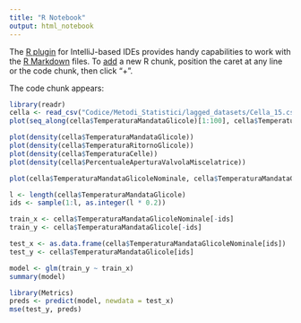 ```yaml
---
title: "R Notebook"
output: html_notebook
---
```


The [R plugin](https://www.jetbrains.com/help/pycharm/r-plugin-support.html) for IntelliJ-based IDEs provides
handy capabilities to work with the [R Markdown](https://www.jetbrains.com/help/pycharm/r-markdown.html) files.
To [add](https://www.jetbrains.com/help/pycharm/r-markdown.html#add-code-chunk) a new R chunk,
position the caret at any line or the code chunk, then click "+".

The code chunk appears:
```r
library(readr)
cella <- read_csv("Codice/Metodi_Statistici/lagged_datasets/Cella_15.csv")
plot(seq_along(cella$TemperaturaMandataGlicole)[1:100], cella$TemperaturaMandataGlicole[1:100])
```


```r
plot(density(cella$TemperaturaMandataGlicole))
plot(density(cella$TemperaturaRitornoGlicole))
plot(density(cella$TemperaturaCelle))
plot(density(cella$PercentualeAperturaValvolaMiscelatrice))
```

```r
plot(cella$TemperaturaMandataGlicoleNominale, cella$TemperaturaMandataGlicole)
```

```r
l <- length(cella$TemperaturaMandataGlicole)
ids <- sample(1:l, as.integer(l * 0.2))

train_x <- cella$TemperaturaMandataGlicoleNominale[-ids]
train_y <- cella$TemperaturaMandataGlicole[-ids]

test_x <- as.data.frame(cella$TemperaturaMandataGlicoleNominale[ids])
test_y <- cella$TemperaturaMandataGlicole[ids]

model <- glm(train_y ~ train_x)
summary(model)
```

```r
library(Metrics)
preds <- predict(model, newdata = test_x)
mse(test_y, preds)
```
